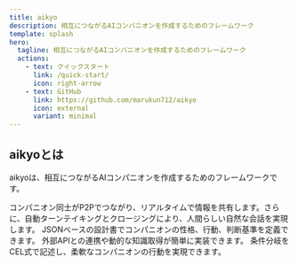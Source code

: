 ```yaml
---
title: aikyo
description: 相互につながるAIコンパニオンを作成するためのフレームワーク
template: splash
hero:
  tagline: 相互につながるAIコンパニオンを作成するためのフレームワーク
  actions:
    - text: クイックスタート
      link: /quick-start/
      icon: right-arrow
    - text: GitHub
      link: https://github.com/marukun712/aikyo
      icon: external
      variant: minimal
---
```





## aikyoとは

aikyoは、相互につながるAIコンパニオンを作成するためのフレームワークです。

<CardGrid stagger>
  <Card title="マルチエージェント">コンパニオン同士がP2Pでつながり、リアルタイムで情報を共有します。さらに、自動ターンテイキングとクロージングにより、人間らしい自然な会話を実現します。</Card>
  <Card title="Companion Card">
    JSONベースの設計書でコンパニオンの性格、行動、判断基準を定義できます。
  </Card>
  <Card title="アクション＆ナレッジ">外部APIとの連携や動的な知識取得が簡単に実装できます。</Card>
  <Card title="CEL式による制御">
    条件分岐をCEL式で記述し、柔軟なコンパニオンの行動を実現できます。
  </Card>
</CardGrid>
